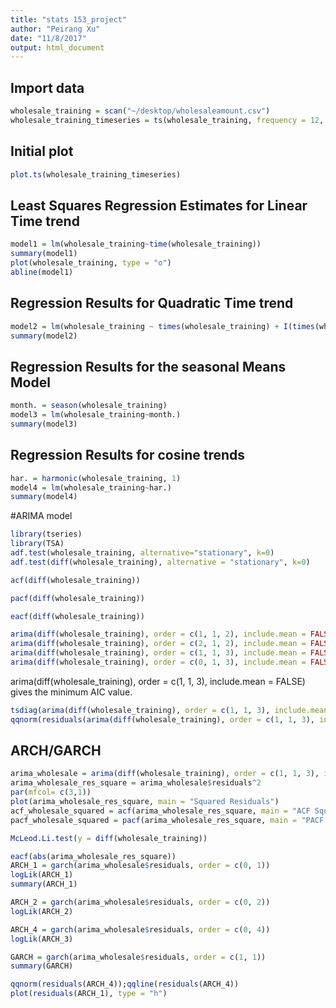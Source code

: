 ```yaml
---
title: "stats 153_project"
author: "Peirang Xu"
date: "11/8/2017"
output: html_document
---
```

## Import data
```r
wholesale_training = scan("~/desktop/wholesaleamount.csv")
wholesale_training_timeseries = ts(wholesale_training, frequency = 12, start = c(1992, 1))
```

## Initial plot
```r
plot.ts(wholesale_training_timeseries)
```

## Least Squares Regression Estimates for Linear Time trend
```r
model1 = lm(wholesale_training~time(wholesale_training))
summary(model1)
plot(wholesale_training, type = "o")
abline(model1)
```

## Regression Results for Quadratic Time trend
```r
model2 = lm(wholesale_training ~ times(wholesale_training) + I(times(wholesale_training)^2))
summary(model2)
```

## Regression Results for the seasonal Means Model
```r
month. = season(wholesale_training)
model3 = lm(wholesale_training~month.)
summary(model3)
```

## Regression Results for cosine trends
```r
har. = harmonic(wholesale_training, 1)
model4 = lm(wholesale_training~har.)
summary(model4)
```

#ARIMA model
```r
library(tseries)
library(TSA)
adf.test(wholesale_training, alternative="stationary", k=0)
adf.test(diff(wholesale_training), alternative = "stationary", k=0)

acf(diff(wholesale_training))

pacf(diff(wholesale_training))

eacf(diff(wholesale_training))
```

```r
arima(diff(wholesale_training), order = c(1, 1, 2), include.mean = FALSE)
arima(diff(wholesale_training), order = c(2, 1, 2), include.mean = FALSE)
arima(diff(wholesale_training), order = c(1, 1, 3), include.mean = FALSE)
arima(diff(wholesale_training), order = c(0, 1, 3), include.mean = FALSE)
```
arima(diff(wholesale_training), order = c(1, 1, 3), include.mean = FALSE) gives the minimum AIC value.

```r
tsdiag(arima(diff(wholesale_training), order = c(1, 1, 3), include.mean = FALSE))
qqnorm(residuals(arima(diff(wholesale_training), order = c(1, 1, 3), include.mean = FALSE)));qqline(residuals(arima(diff(wholesale_training), order = c(1, 1, 3), include.mean = FALSE)))
```

## ARCH/GARCH
```r
arima_wholesale = arima(diff(wholesale_training), order = c(1, 1, 3), include.mean = FALSE)
arima_wholesale_res_square = arima_wholesale$residuals^2
par(mfcol= c(3,1))
plot(arima_wholesale_res_square, main = "Squared Residuals")
acf_wholesale_squared = acf(arima_wholesale_res_square, main = "ACF Squared Residuals")
pacf_wholesale_squared = pacf(arima_wholesale_res_square, main = "PACF Squared Residuals")
```

```r
McLeod.Li.test(y = diff(wholesale_training))
```

```r
eacf(abs(arima_wholesale_res_square))
ARCH_1 = garch(arima_wholesale$residuals, order = c(0, 1))
logLik(ARCH_1)
summary(ARCH_1)

ARCH_2 = garch(arima_wholesale$residuals, order = c(0, 2))
logLik(ARCH_2)

ARCH_4 = garch(arima_wholesale$residuals, order = c(0, 4))
logLik(ARCH_3)

GARCH = garch(arima_wholesale$residuals, order = c(1, 1))
summary(GARCH)

qqnorm(residuals(ARCH_4));qqline(residuals(ARCH_4))
plot(residuals(ARCH_1), type = "h")
```
